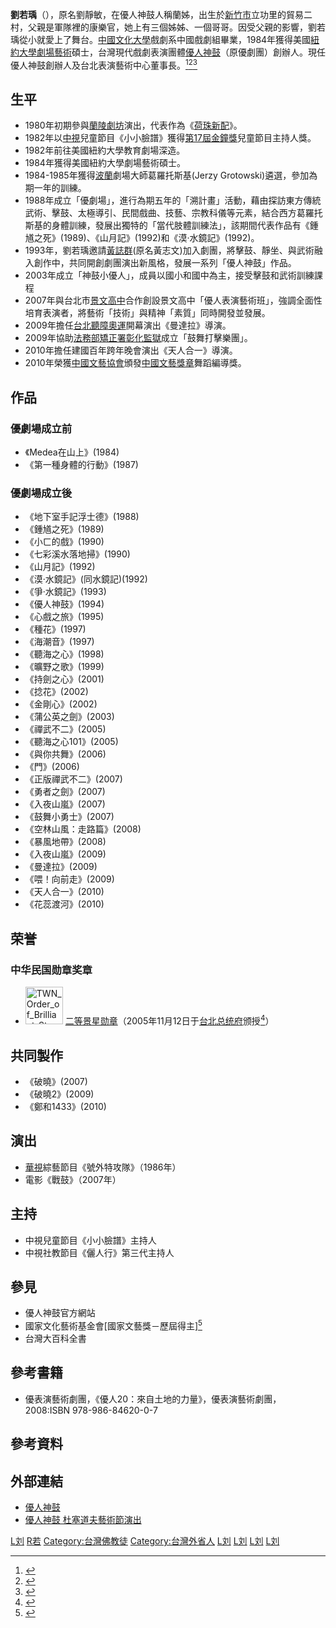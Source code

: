 {{multiple issues|
{{blpsources|time=2021-06-01}}
{{advert|time=2021-06-01}}
{{Citation style}}
}}
{{藝人
| 姓名       = 劉若瑀
| 本名       = 劉靜敏
|type=幕后
| 英文名     = 
| 圖片       = 
| 圖片尺寸   = 220px
| 圖片簡介   = 
| 類型       = 
| 國籍       = {{ROC}}
| 出生日期   = {{birth_date_and_age|1956|9|16|}}
| 出生地點   = {{ROC|臺灣省}}[[新竹縣|新竹縣]][[新竹市_(縣轄市)|新竹市]]
| 職業       = 藝術總監、劇場編導
| 教育程度   = [[中國文化大學|中國文化大學]]戲劇系<br>美國[[紐約大學|紐約大學]][[劇場藝術|劇場藝術]]碩士
| 相關團體   = [[優人神鼓|優人神鼓]]
| 父母       = 
| 配偶       =  [[陳板|陳板]][[黃誌群|黃誌群]]
| 宗教信仰   = [[佛教|佛教]]
| 獎項       = 2008年 第十二屆[[國家文藝獎|國家文藝獎]]<br>2014年「總統創新獎」
|module = {{Infobox EPW
|embed = yes
|educate=[[國立竹東高級中學|臺灣省立竹東高級中學]]<ref>{{cite web |author=陳志宏 |title=國立竹東高中歡度70周年校慶　新竹縣市長以校友身份參與 |date=2016-04-30 |url=https://www.hsinchu.gov.tw/News_Content.aspx?n=153&s=106793 |publisher=新竹縣政府 |archiveurl=https://web.archive.org/web/20220101051250/https://www.hsinchu.gov.tw/News_Content.aspx?n=153&s=106793 |archivedate=2022-01-01}}</ref>
}}
}}

'''劉若瑀'''（{{bd|1956年|9月16日}}），原名劉靜敏，在優人神鼓人稱蘭姊，出生於[[新竹市|新竹市]]立功里的貿易二村，父親是軍隊裡的康樂官，她上有三個姊姊、一個哥哥。因受父親的影響，劉若瑀從小就愛上了舞台。[[中國文化大學|中國文化大學]]戲劇系中國戲劇組畢業，1984年獲得美國[[紐約大學|紐約大學]][[劇場藝術|劇場藝術]]碩士，台灣現代戲劇表演團體[[優人神鼓|優人神鼓]]（原優劇團）創辦人。現任優人神鼓創辦人及台北表演藝術中心董事長。<ref>{{Cite web |url=http://www.utheatre.org.tw/ |title=存档副本 |accessdate=2015-02-27 |archive-date=2015-02-27 |archive-url=https://web.archive.org/web/20150227161742/http://www.utheatre.org.tw/ |dead-url=no }}</ref><ref>{{Cite web |url=http://magazine.sina.com/bg/southernpeopleweekly/2010029/2010-08-31/ba91706.html |title=存档副本 |accessdate=2015-02-27 |archive-date=2015-02-27 |archive-url=https://web.archive.org/web/20150227152433/http://magazine.sina.com/bg/southernpeopleweekly/2010029/2010-08-31/ba91706.html |dead-url=no }}</ref><ref>{{Cite web |url=http://www.mingweekly.com/article/view/2654?page=1&section=2 |title=存档副本 |accessdate=2015-02-27 |archive-date=2015-02-27 |archive-url=https://web.archive.org/web/20150227164510/http://www.mingweekly.com/article/view/2654?page=1&section=2 |dead-url=no }}</ref>

== 生平 ==
{{Unreferenced section|time=2021-10-19T10:08:05+00:00}}
* 1980年初期參與[[蘭陵劇坊|蘭陵劇坊]]演出，代表作為《[[荷珠新配|荷珠新配]]》。
* 1982年以[[中視|中視]]兒童節目《小小臉譜》獲得[[第17屆金鐘獎|第17屆金鐘獎]]兒童節目主持人獎。
* 1982年前往美國紐約大學教育劇場深造。
* 1984年獲得美國紐約大學劇場藝術碩士。
* 1984-1985年獲得[[波蘭|波蘭]]劇場大師葛羅托斯基(Jerzy Grotowski)遴選，參加為期一年的訓練。
* 1988年成立「優劇場」，進行為期五年的「溯計畫」活動，藉由探訪東方傳統武術、擊鼓、太極導引、民間戲曲、技藝、宗教科儀等元素，結合西方葛羅托斯基的身體訓練，發展出獨特的「當代肢體訓練法」，該期間代表作品有《鍾馗之死》(1989)、《山月記》(1992)和《漠‧水鏡記》(1992)。
* 1993年，劉若瑀邀請[[黃誌群|黃誌群]](原名黃志文)加入劇團，將擊鼓、靜坐、與武術融入創作中，共同開創劇團演出新風格，發展一系列「優人神鼓」作品。
* 2003年成立「神鼓小優人」，成員以國小和國中為主，接受擊鼓和武術訓練課程
* 2007年與台北市[[景文高中|景文高中]]合作創設景文高中「優人表演藝術班」，強調全面性培育表演者，將藝術「技術」與精神「素質」同時開發並發展。
* 2009年擔任[[台北聽障奧運|台北聽障奧運]]開幕演出《曼達拉》導演。
* 2009年協助[[法務部矯正署彰化監獄|法務部矯正署彰化監獄]]成立「鼓舞打擊樂團」。
* 2010年擔任建國百年跨年晚會演出《天人合一》導演。
* 2010年榮獲[[中國文藝協會|中國文藝協會]]頒發[[中國文藝獎章|中國文藝獎章]]舞蹈編導獎。

==作品==
===優劇場成立前===
*《Medea在山上》(1984)
*《第一種身體的行動》(1987)
===優劇場成立後===
*《地下室手記浮士德》(1988)
*《鍾馗之死》(1989)
*《小ㄈ的戲》(1990)
*《七彩溪水落地掃》(1990)
*《山月記》(1992)
*《漠‧水鏡記》(同水鏡記)(1992)
*《爭‧水鏡記》(1993)
*《優人神鼓》(1994)
*《心戲之旅》(1995)
*《種花》(1997)
*《海潮音》(1997)
*《聽海之心》(1998)
*《曠野之歌》(1999)
*《持劍之心》(2001)
*《捻花》(2002)
*《金剛心》(2002)
*《蒲公英之劍》(2003)
*《禪武不二》(2005)
*《聽海之心101》(2005)
*《與你共舞》(2006)
*《門》(2006)
*《正版禪武不二》(2007)
*《勇者之劍》(2007)
*《入夜山嵐》(2007)
*《鼓舞小勇士》(2007)
*《空林山風：走路篇》(2008)
*《暴風地帶》(2008)
*《入夜山嵐》(2009)
*《曼達拉》(2009)
*《喂！向前走》(2009)
*《天人合一》(2010)
*《花蕊渡河》(2010)

==荣誉==
===中华民国勋章奖章===
* [[File:TWN_Order_of_Brilliant_Star_2Class_BAR.svg|60px]] [[景星勋章|二等景星勋章]]（2005年11月12日于[[台北市|台北]][[总统府_(台湾)|总统府]]颁授<ref>{{cite web |url=https://www.president.gov.tw/NEWS/19959 |title=總統主持104年文化界人士授勳典禮 |publisher=中华民国总统府 |date=2005-11-12 |accessdate=2021-08-27 |archive-date=2021-08-23 |archive-url=https://web.archive.org/web/20210823020745/https://www.president.gov.tw/NEWS/19959 |dead-url=no }}</ref>）

== 共同製作 ==
*《破曉》(2007)
*《破曉2》(2009)
*《鄭和1433》(2010)

== 演出 ==
* [[華視|華視]]綜藝節目《號外特攻隊》（1986年）
* 電影《戰鼓》（2007年）

== 主持 ==
*中視兒童節目《小小臉譜》主持人
*中視社教節目《儷人行》第三代主持人

== 參見 ==
{{refbegin}}
* 優人神鼓官方網站 
* 國家文化藝術基金會[國家文藝獎－歷屆得主]<ref>{{Cite web |url=http://www.ncafroc.org.tw/award-prize.asp?ser_no=75&Prize_year=2008&Prize_no=%A4Q%A4G&prize_file=Prize_Desc |title=存档副本 |accessdate=2015-02-27 |archive-date=2015-02-27 |archive-url=https://web.archive.org/web/20150227150428/http://www.ncafroc.org.tw/award-prize.asp?ser_no=75&Prize_year=2008&Prize_no=%A4Q%A4G&prize_file=Prize_Desc |dead-url=yes }}</ref>
* 台灣大百科全書
{{refend}}

== 參考書籍 ==
{{refbegin}}
* 優表演藝術劇團，《優人20：來自土地的力量》，優表演藝術劇團，2008:ISBN 978-986-84620-0-7
{{refend}}

== 參考資料 ==
{{reflist}}

== 外部連結 ==
*[http://www.utheatre.org.tw 優人神鼓]{{Wayback|url=http://www.utheatre.org.tw/ |date=20150227161742 }}
*[http://udn.com/NEWS/BREAKINGNEWS/BREAKINGNEWS5/7401272.shtml 優人神鼓 杜塞道夫藝術節演出]

{{金鐘獎兒童少年節目主持人}}
[[Category:國家文藝獎得主|L刘]]
[[Category:刘姓|R若]]
[[Category:台灣佛教徒|Category:台灣佛教徒]]
[[Category:台灣外省人|Category:台灣外省人]]
[[Category:中國文化大學校友|L刘]]
[[Category:紐約大學校友|L刘]]
[[Category:金鐘獎兒童少年電視節目主持人得主|L刘]]
[[Category:台灣電視主持人|L刘]]